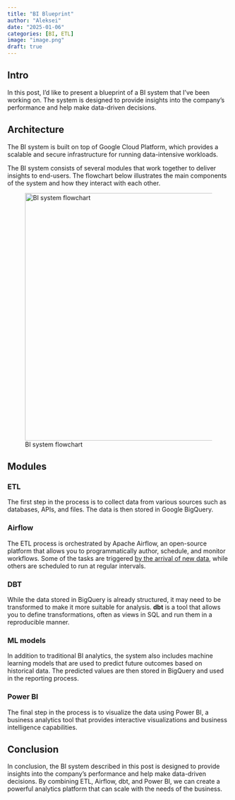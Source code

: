 ```yaml
---
title: "BI Blueprint"
author: "Aleksei"
date: "2025-01-06"
categories: [BI, ETL]
image: "image.png"
draft: true
---
```


## Intro

In this post, I'd like to present a blueprint of a BI system that I've
been working on. The system is designed to provide insights into the
company's performance and help make data-driven decisions.

## Architecture

The BI system is built on top of Google Cloud Platform, which provides a
scalable and secure infrastructure for running data-intensive workloads.

The BI system consists of several modules that work together to deliver
insights to end-users. The flowchart below illustrates the main
components of the system and how they interact with each other.

![BI system flowchart](bi-flowchart.png){.lightbox fig-align="center"
width="560"}

## Modules

### ETL

The first step in the process is to collect data from various sources
such as databases, APIs, and files. The data is then stored in Google
BigQuery.

### Airflow

The ETL process is orchestrated by Apache Airflow, an open-source
platform that allows you to programmatically author, schedule, and
monitor workflows. Some of the tasks are triggered [by the arrival of
new data](../20241105-airflow-filesensor/), while others are scheduled
to run at regular intervals.

### DBT

While the data stored in BigQuery is already structured, it may need to
be transformed to make it more suitable for analysis. **dbt** is a tool
that allows you to define transformations, often as views in SQL and run
them in a reproducible manner.

### ML models

In addition to traditional BI analytics, the system also includes
machine learning models that are used to predict future outcomes based
on historical data. The predicted values are then stored in BigQuery and
used in the reporting process.

### Power BI

The final step in the process is to visualize the data using Power BI, a
business analytics tool that provides interactive visualizations and
business intelligence capabilities.

## Conclusion

In conclusion, the BI system described in this post is designed to
provide insights into the company's performance and help make
data-driven decisions. By combining ETL, Airflow, dbt, and Power BI, we
can create a powerful analytics platform that can scale with the needs
of the business.
